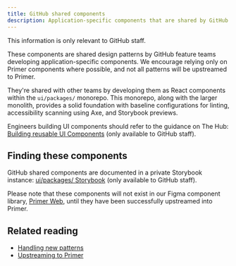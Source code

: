 ```yaml
---
title: GitHub shared components
description: Application-specific components that are shared by GitHub feature teams but are not in Primer.
---
```


<Note>This information is only relevant to GitHub staff.</Note>

These components are shared design patterns by GitHub feature teams developing application-specific components. We encourage relying only on Primer components where possible, and not all patterns will be upstreamed to Primer. 

They're shared with other teams by developing them as React components within the `ui/packages/` monorepo. This monorepo, along with the larger monolith, provides a solid foundation with baseline configurations for linting, accessibility scanning using Axe, and Storybook previews.

Engineers building UI components should refer to the guidance on The Hub: [Building reusable UI Components](https://thehub.github.com/epd/engineering/dev-practicals/frontend/common-components/) (only available to GitHub staff).

## Finding these components

GitHub shared components are documented in a private Storybook instance: [ui/packages/ Storybook](https://gh.io/storybook) (only available to GitHub staff).

Please note that these components will not exist in our Figma component library, [Primer Web](https://www.figma.com/file/GCvY3Qv8czRgZgvl1dG6lp/Primer-Web?type=design&node-id=1406%3A0&mode=design&t=Qi8hXoRhKLLrDhgf-1), until they have been successfully upstreamed into Primer.

## Related reading

- [Handling new patterns](/guides/contribute/handling-new-patterns)
- [Upstreaming to Primer](/guides/contribute/adding-new-components#upstreaming-to-primer)
